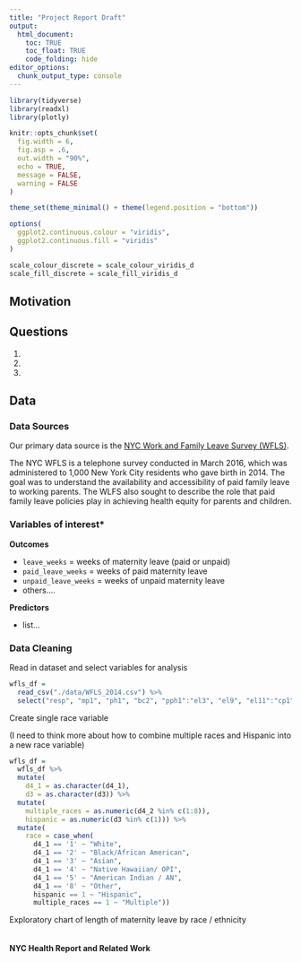 ```yaml
---
title: "Project Report Draft"
output: 
  html_document:
    toc: TRUE
    toc_float: TRUE
    code_folding: hide
editor_options: 
  chunk_output_type: console
---
```


```r
library(tidyverse)
library(readxl)
library(plotly)

knitr::opts_chunk$set(
  fig.width = 6,
  fig.asp = .6,
  out.width = "90%", 
  echo = TRUE,
  message = FALSE,
  warning = FALSE
)

theme_set(theme_minimal() + theme(legend.position = "bottom"))

options(
  ggplot2.continuous.colour = "viridis",
  ggplot2.continuous.fill = "viridis"
)

scale_colour_discrete = scale_colour_viridis_d
scale_fill_discrete = scale_fill_viridis_d
```

<style type="text/css">

h1.title {
  text-align: center;
}

</style>

## Motivation


## Questions

1. 

2. 

3. 

## Data 

### **Data Sources**

Our primary data source is the [NYC Work and Family Leave Survey (WFLS)](https://data.cityofnewyork.us/Health/New-York-City-Work-and-Family-Leave-Survey-WFLS-20/grnn-mvqe).

The NYC WFLS is a telephone survey conducted in March 2016, which was administered to 1,000 New York City residents who gave birth in 2014. The goal was to understand the availability and accessibility of paid family leave to working parents. The WLFS also sought to describe the role that paid family leave policies play in achieving health equity for parents and children.

### **Variables of interest***

**Outcomes**

 * `leave_weeks` = weeks of maternity leave (paid or unpaid)
 * `paid_leave_weeks` = weeks of paid maternity leave 
 * `unpaid_leave_weeks` = weeks of unpaid maternity leave
 * others....
 
**Predictors**
 
 * list...

### **Data Cleaning**

Read in dataset and select variables for analysis

```r
wfls_df = 
  read_csv("./data/WFLS_2014.csv") %>% 
  select("resp", "mp1", "ph1", "bc2", "pph1":"el3", "el9", "el11":"cp1", "mh1", "mh4", "cc1", "fixd2":"d7", "st2":"es4", "SAMP_WEIGHT", "POP_WEIGHT", "stratum")
```

Create single race variable

(I need to think more about how to combine multiple races and Hispanic into a new race variable)

```r
wfls_df =
  wfls_df %>% 
  mutate(
    d4_1 = as.character(d4_1),
    d3 = as.character(d3)) %>% 
  mutate(
    multiple_races = as.numeric(d4_2 %in% c(1:8)),
    hispanic = as.numeric(d3 %in% c(1))) %>% 
  mutate(
    race = case_when(
      d4_1 == '1' ~ "White",
      d4_1 == '2' ~ "Black/African American",
      d4_1 == '3' ~ "Asian",
      d4_1 == '4' ~ "Native Hawaiian/ OPI",
      d4_1 == '5' ~ "American Indian / AN",
      d4_1 == '8' ~ "Other",
      hispanic == 1 ~ "Hispanic",
      multiple_races == 1 ~ "Multiple"))
```

Exploratory chart of length of maternity leave by race / ethnicity 

```r

```


#### **NYC Health Report and Related Work**